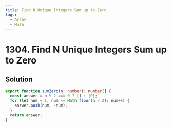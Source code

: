 ```yaml
---
title: Find N Unique Integers Sum up to Zero
tags:
  - Array
  - Math
---
```


# 1304. Find N Unique Integers Sum up to Zero

<Badges>
  <LevelBadge level="easy" />
  <TopicBadge name="Array" slug="array" />
  <TopicBadge name="Math" slug="math" />
</Badges>

## Solution

```typescript filename="solution.ts" copy
export function sumZero(n: number): number[] {
  const answer = n % 2 === 0 ? [] : [0];
  for (let num = 1; num <= Math.floor(n / 2); num++) {
    answer.push(num, -num);
  }
  return answer;
}
```

<ProblemLink
  codingSite="leetcode"
  href="https://leetcode.com/problems/find-n-unique-integers-sum-up-to-zero"
  title="Find N Unique Integers Sum up to Zero"
/>
